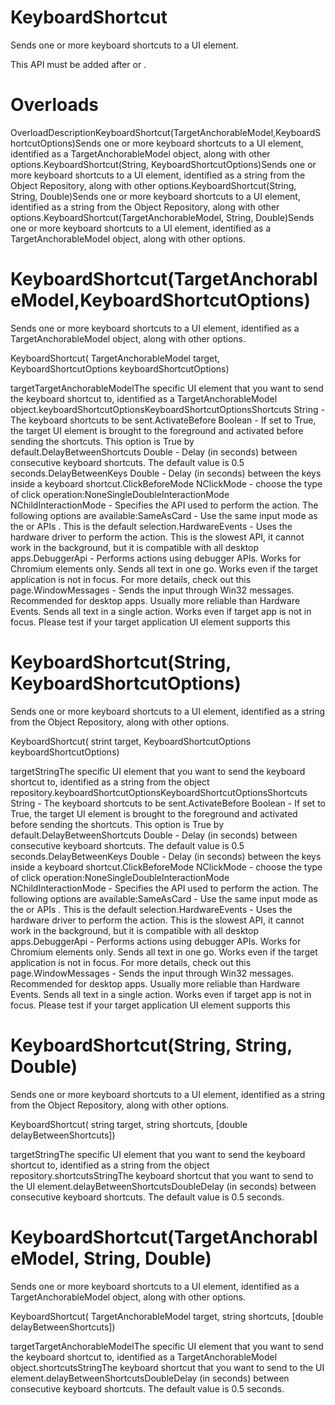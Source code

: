 ﻿# KeyboardShortcut

Sends one or more keyboard shortcuts to a UI element.

This API must be added after  or .

# 



# Overloads

OverloadDescriptionKeyboardShortcut(TargetAnchorableModel,KeyboardShortcutOptions)Sends one or more keyboard shortcuts to a UI element, identified
                                as a TargetAnchorableModel object, along with other
                                options.KeyboardShortcut(String,
                                    KeyboardShortcutOptions)Sends one or more keyboard shortcuts to a UI element, identified
                                as a string from the Object Repository, along with other
                                options.KeyboardShortcut(String, String, Double)Sends one or more keyboard shortcuts to a UI element, identified
                                as a string from the Object Repository, along with other
                                options.KeyboardShortcut(TargetAnchorableModel, String,
                                    Double)Sends one or more keyboard shortcuts to a UI element, identified
                                as a TargetAnchorableModel object, along with other
                                options.

# KeyboardShortcut(TargetAnchorableModel,KeyboardShortcutOptions)

Sends one or more keyboard shortcuts to a UI element, identified as a
                    TargetAnchorableModel object, along with other options.

KeyboardShortcut(
    TargetAnchorableModel target,
    KeyboardShortcutOptions keyboardShortcutOptions)

targetTargetAnchorableModelThe specific UI element that you want to send the keyboard shortcut to,
                        identified as a TargetAnchorableModel object.keyboardShortcutOptionsKeyboardShortcutOptionsShortcuts
                                    String - The keyboard shortcuts to be sent.ActivateBefore Boolean - If set to
                                    True, the target UI element is brought to the
                                foreground and activated before sending the shortcuts. This option
                                is True by default.DelayBetweenShortcuts Double - Delay (in
                                seconds) between consecutive keyboard shortcuts. The default value
                                is 0.5 seconds.DelayBetweenKeys Double - Delay (in seconds)
                                between the keys inside a keyboard shortcut.ClickBeforeMode NClickMode - choose the type
                                of click operation:NoneSingleDoubleInteractionMode NChildInteractionMode -
                                Specifies the API used to perform the action. The following
                                options are available:SameAsCard - Use the same input mode
                                        as the  or  APIs . This is the default
                                        selection.HardwareEvents - Uses the hardware
                                        driver to perform the action. This is the slowest API, it
                                        cannot work in the background, but it is compatible with all
                                        desktop apps.DebuggerApi - Performs actions using
                                        debugger APIs. Works for Chromium elements only. Sends all
                                        text in one go. Works even if the target application is not
                                        in focus. For more details, check out this page.WindowMessages - Sends the input
                                        through Win32 messages. Recommended for desktop apps.
                                        Usually more reliable than Hardware Events. Sends all text
                                        in a single action. Works even if target app is not in
                                        focus. Please test if your target application UI element
                                        supports this

# KeyboardShortcut(String, KeyboardShortcutOptions)

Sends one or more keyboard shortcuts to a UI element, identified as a string from the
                Object Repository, along with other options.

KeyboardShortcut(
    strint target, 
    KeyboardShortcutOptions keyboardShortcutOptions)

targetStringThe specific UI element that you want to send the keyboard shortcut to,
                        identified as a string from the object repository.keyboardShortcutOptionsKeyboardShortcutOptionsShortcuts
                                    String - The keyboard shortcuts to be sent.ActivateBefore Boolean - If set to
                                    True, the target UI element is brought to the
                                foreground and activated before sending the shortcuts. This option
                                is True by default.DelayBetweenShortcuts Double - Delay (in
                                seconds) between consecutive keyboard shortcuts. The default value
                                is 0.5 seconds.DelayBetweenKeys Double - Delay (in seconds)
                                between the keys inside a keyboard shortcut.ClickBeforeMode NClickMode - choose the type
                                of click operation:NoneSingleDoubleInteractionMode NChildInteractionMode -
                                Specifies the API used to perform the action. The following
                                options are available:SameAsCard - Use the same input mode
                                        as the  or  APIs . This is the default
                                        selection.HardwareEvents - Uses the hardware
                                        driver to perform the action. This is the slowest API, it
                                        cannot work in the background, but it is compatible with all
                                        desktop apps.DebuggerApi - Performs actions using
                                        debugger APIs. Works for Chromium elements only. Sends all
                                        text in one go. Works even if the target application is not
                                        in focus. For more details, check out this page.WindowMessages - Sends the input
                                        through Win32 messages. Recommended for desktop apps.
                                        Usually more reliable than Hardware Events. Sends all text
                                        in a single action. Works even if target app is not in
                                        focus. Please test if your target application UI element
                                        supports this

# KeyboardShortcut(String, String, Double)

Sends one or more keyboard shortcuts to a UI element, identified as a string from the
                Object Repository, along with other options.

KeyboardShortcut(
    string target, 
    string shortcuts,
    [double delayBetweenShortcuts])

targetStringThe specific UI element that you want to send the keyboard shortcut to,
                        identified as a string from the object repository.shortcutsStringThe keyboard shortcut that you want to send to the UI element.delayBetweenShortcutsDoubleDelay (in seconds) between consecutive keyboard shortcuts. The default value
                        is 0.5 seconds.

# KeyboardShortcut(TargetAnchorableModel, String, Double)

Sends one or more keyboard shortcuts to a UI element, identified as a
                    TargetAnchorableModel object, along with other options.

KeyboardShortcut(
    TargetAnchorableModel target,
    string shortcuts,
    [double delayBetweenShortcuts])

targetTargetAnchorableModelThe specific UI element that you want to send the keyboard shortcut to,
                        identified as a TargetAnchorableModel object.shortcutsStringThe keyboard shortcut that you want to send to the UI element.delayBetweenShortcutsDoubleDelay (in seconds) between consecutive keyboard shortcuts. The default value
                        is 0.5 seconds.
